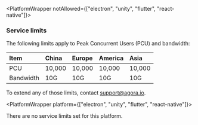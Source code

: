 <PlatformWrapper notAllowed={["electron", "unity", "flutter", "react-native"]}>

### Service limits

The following limits apply to Peak Concurrent Users (PCU) and bandwidth:


  |Item|China|Europe|America|Asia|
  |:---|:----|:-----|:------|:---|
  |PCU|10,000|10,000|10,000|10,000|
  |Bandwidth|10G|10G|10G|10G|

To extend any of those limits, contact support@agora.io.

</PlatformWrapper >

<PlatformWrapper platform={["electron", "unity", "flutter", "react-native"]}>

There are no service limits set for this platform.

</PlatformWrapper >
